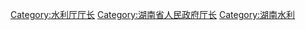 [[Category:水利厅厅长|Category:水利厅厅长]]
[[Category:湖南省人民政府厅长|Category:湖南省人民政府厅长]]
[[Category:湖南水利|Category:湖南水利]]